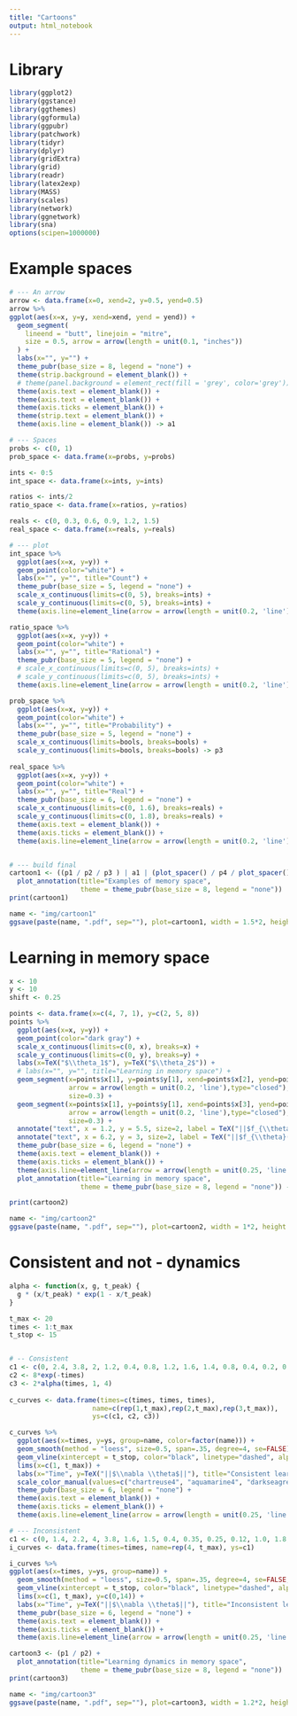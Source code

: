 ```yaml
---
title: "Cartoons"
output: html_notebook
---
```


# Library
```r
library(ggplot2)
library(ggstance)
library(ggthemes)
library(ggformula)
library(ggpubr)
library(patchwork)
library(tidyr)
library(dplyr)
library(gridExtra)
library(grid)
library(readr)
library(latex2exp)
library(MASS) 
library(scales)
library(network)
library(ggnetwork)
library(sna)
options(scipen=1000000)
```

# Example spaces
```r
# --- An arrow
arrow <- data.frame(x=0, xend=2, y=0.5, yend=0.5)
arrow %>% 
ggplot(aes(x=x, y=y, xend=xend, yend = yend)) +
  geom_segment(
    lineend = "butt", linejoin = "mitre",
    size = 0.5, arrow = arrow(length = unit(0.1, "inches"))
  ) +
  labs(x="", y="") +
  theme_pubr(base_size = 8, legend = "none") +
  theme(strip.background = element_blank()) +
  # theme(panel.background = element_rect(fill = 'grey', color='grey')) +
  theme(axis.text = element_blank()) +
  theme(axis.text = element_blank()) +
  theme(axis.ticks = element_blank()) +
  theme(strip.text = element_blank()) +
  theme(axis.line = element_blank()) -> a1

# --- Spaces
probs <- c(0, 1)
prob_space <- data.frame(x=probs, y=probs)

ints <- 0:5
int_space <- data.frame(x=ints, y=ints)

ratios <- ints/2
ratio_space <- data.frame(x=ratios, y=ratios)

reals <- c(0, 0.3, 0.6, 0.9, 1.2, 1.5)
real_space <- data.frame(x=reals, y=reals)

# --- plot
int_space %>%
  ggplot(aes(x=x, y=y)) +
  geom_point(color="white") +
  labs(x="", y="", title="Count") +
  theme_pubr(base_size = 5, legend = "none") +
  scale_x_continuous(limits=c(0, 5), breaks=ints) +
  scale_y_continuous(limits=c(0, 5), breaks=ints) +
  theme(axis.line=element_line(arrow = arrow(length = unit(0.2, 'line')))) -> p1

ratio_space %>%
  ggplot(aes(x=x, y=y)) +
  geom_point(color="white") +
  labs(x="", y="", title="Rational") +
  theme_pubr(base_size = 5, legend = "none") +
  # scale_x_continuous(limits=c(0, 5), breaks=ints) +
  # scale_y_continuous(limits=c(0, 5), breaks=ints) +
  theme(axis.line=element_line(arrow = arrow(length = unit(0.2, 'line')))) -> p2

prob_space %>% 
  ggplot(aes(x=x, y=y)) +
  geom_point(color="white") +
  labs(x="", y="", title="Probability") +
  theme_pubr(base_size = 5, legend = "none") +
  scale_x_continuous(limits=bools, breaks=bools) +
  scale_y_continuous(limits=bools, breaks=bools) -> p3
  
real_space %>%
  ggplot(aes(x=x, y=y)) +
  geom_point(color="white") +
  labs(x="", y="", title="Real") +
  theme_pubr(base_size = 6, legend = "none") +
  scale_x_continuous(limits=c(0, 1.6), breaks=reals) +
  scale_y_continuous(limits=c(0, 1.8), breaks=reals) + 
  theme(axis.text = element_blank()) +
  theme(axis.ticks = element_blank()) +
  theme(axis.line=element_line(arrow = arrow(length = unit(0.2, 'line')))) -> p4


# --- build final
cartoon1 <- ((p1 / p2 / p3 ) | a1 | (plot_spacer() / p4 / plot_spacer())) + 
  plot_annotation(title="Examples of memory space",
                  theme = theme_pubr(base_size = 8, legend = "none"))
print(cartoon1)

name <- "img/cartoon1"
ggsave(paste(name, ".pdf", sep=""), plot=cartoon1, width = 1.5*2, height = 1.55*2)
```


# Learning in memory space
```r
x <- 10
y <- 10
shift <- 0.25

points <- data.frame(x=c(4, 7, 1), y=c(2, 5, 8))
points %>% 
  ggplot(aes(x=x, y=y)) +
  geom_point(color="dark gray") + 
  scale_x_continuous(limits=c(0, x), breaks=x) +
  scale_y_continuous(limits=c(0, y), breaks=y) +
  labs(x=TeX("$\\theta_1$"), y=TeX("$\\theta_2$")) +
  # labs(x="", y="", title="Learning in memory space") +
  geom_segment(x=points$x[1], y=points$y[1], xend=points$x[2], yend=points$y[2], 
               arrow = arrow(length = unit(0.2, 'line'),type="closed"),
               size=0.3) +
  geom_segment(x=points$x[1], y=points$y[1], xend=points$x[3], yend=points$y[3], 
               arrow = arrow(length = unit(0.2, 'line'),type="closed"),
               size=0.3) +
  annotate("text", x = 1.2, y = 5.5, size=2, label = TeX("||$f_{\\theta}(x_1)$||")) +
  annotate("text", x = 6.2, y = 3, size=2, label = TeX("||$f_{\\theta}(x_2)$||")) +
  theme_pubr(base_size = 6, legend = "none") +
  theme(axis.text = element_blank()) +
  theme(axis.ticks = element_blank()) +
  theme(axis.line=element_line(arrow = arrow(length = unit(0.25, 'line')))) +
  plot_annotation(title="Learning in memory space",
                  theme = theme_pubr(base_size = 8, legend = "none")) -> cartoon2

print(cartoon2)

name <- "img/cartoon2"
ggsave(paste(name, ".pdf", sep=""), plot=cartoon2, width = 1*2, height = 1*2)
```
# Consistent and not - dynamics
```r

alpha <- function(x, g, t_peak) {
  g * (x/t_peak) * exp(1 - x/t_peak)
}

t_max <- 20
times <- 1:t_max
t_stop <- 15


# -- Consistent
c1 <- c(0, 2.4, 3.8, 2, 1.2, 0.4, 0.8, 1.2, 1.6, 1.4, 0.8, 0.4, 0.2, 0.2, 0.1, 0, 0, 0, 0, 0)
c2 <- 8*exp(-times)
c3 <- 2*alpha(times, 1, 4)
  
c_curves <- data.frame(times=c(times, times, times),
                     name=c(rep(1,t_max),rep(2,t_max),rep(3,t_max)),
                     ys=c(c1, c2, c3))

c_curves %>% 
  ggplot(aes(x=times, y=ys, group=name, color=factor(name))) +
  geom_smooth(method = "loess", size=0.5, span=.35, degree=4, se=FALSE) +
  geom_vline(xintercept = t_stop, color="black", linetype="dashed", alpha=0.9, size=0.2) +
  lims(x=c(1, t_max)) + 
  labs(x="Time", y=TeX("||$\\nabla \\theta$||"), title="Consistent learning", tag="a.") +
  scale_color_manual(values=c("chartreuse4", "aquamarine4", "darkseagreen4")) +
  theme_pubr(base_size = 6, legend = "none") +
  theme(axis.text = element_blank()) +
  theme(axis.ticks = element_blank()) +
  theme(axis.line=element_line(arrow = arrow(length = unit(0.25, 'line')))) -> p1

# --- Inconsistent
c1 <- c(0, 1.4, 2.2, 4, 3.8, 1.6, 1.5, 0.4, 0.35, 0.25, 0.12, 1.0, 1.8, 3.2, 6.4, 12.8, 24, 48, 92, 180)
i_curves <- data.frame(times=times, name=rep(4, t_max), ys=c1)

i_curves %>% 
ggplot(aes(x=times, y=ys, group=name)) +
  geom_smooth(method = "loess", size=0.5, span=.35, degree=4, se=FALSE, color="black") +
  geom_vline(xintercept = t_stop, color="black", linetype="dashed", alpha=0.9, size=0.2) +
  lims(x=c(1, t_max), y=c(0,14)) + 
  labs(x="Time", y=TeX("||$\\nabla \\theta$||"), title="Inconsistent learning", tag="b.") +
  theme_pubr(base_size = 6, legend = "none") +
  theme(axis.text = element_blank()) +
  theme(axis.ticks = element_blank()) +
  theme(axis.line=element_line(arrow = arrow(length = unit(0.25, 'line')))) -> p2

cartoon3 <- (p1 / p2) + 
  plot_annotation(title="Learning dynamics in memory space",
                  theme = theme_pubr(base_size = 8, legend = "none"))
print(cartoon3)

name <- "img/cartoon3"
ggsave(paste(name, ".pdf", sep=""), plot=cartoon3, width = 1.2*2, height = 1.3*2)
```


